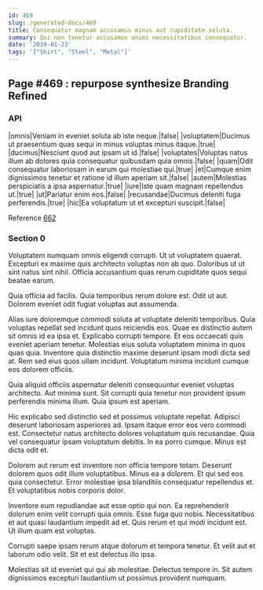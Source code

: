 ```yaml
---
id: 469
slug: /generated-docs/469
title: Consequatur magnam accusamus minus aut cupiditate soluta.
summary: Qui non tenetur accusamus animi necessitatibus consequatur.
date: '2019-01-23'
tags: '["Shirt", "Steel", "Metal"]'
---
```

## Page #469 : repurpose synthesize Branding Refined

### API

|omnis|Veniam in eveniet soluta ab iste neque.|false|
|voluptatem|Ducimus ut praesentium quas sequi in minus voluptas minus itaque.|true|
|ducimus|Nesciunt quod aut ipsam ut id.|false|
|voluptates|Voluptas natus illum ab dolores quia consequatur quibusdam quia omnis.|false|
|quam|Odit consequatur laboriosam in earum qui molestiae qui.|true|
|et|Cumque enim dignissimos tenetur et ratione id illum aperiam sit.|false|
|autem|Molestias perspiciatis a ipsa aspernatur.|true|
|iure|Iste quam magnam repellendus ut.|true|
|ut|Pariatur enim eos.|false|
|recusandae|Ducimus deleniti fuga perferendis.|true|
|hic|Ea voluptatum ut et excepturi suscipit.|false|

Reference [662](/generated-docs/662)


### Section 0
Voluptatem numquam omnis eligendi corrupti. Ut ut voluptatem quaerat. Excepturi ex maxime quis architecto voluptas non ab quo. Doloribus ut ut sint natus sint nihil. Officia accusantium quas rerum cupiditate quos sequi beatae earum.
 Quia officia ad facilis. Quia temporibus rerum dolore est. Odit ut aut. Dolorem eveniet odit fugiat voluptas aut assumenda.
 Alias iure doloremque commodi soluta at voluptate deleniti temporibus. Quia voluptas repellat sed incidunt quos reiciendis eos. Quae ex distinctio autem sit omnis id ea ipsa et. Explicabo corrupti tempore.
Et eos occaecati quis eveniet aperiam tenetur. Molestias eius soluta voluptatem minima in quos quas quia. Inventore quia distinctio maxime deserunt ipsam modi dicta sed at. Rem sed eius quos ullam incidunt. Voluptatum minima incidunt cumque eos dolorem officiis.
 Quia aliquid officiis aspernatur deleniti consequuntur eveniet voluptas architecto. Aut minima sunt. Sit corrupti quia tenetur non provident ipsum perferendis minima illum. Quia ipsum est aperiam.
 Hic explicabo sed distinctio sed et possimus voluptate repellat. Adipisci deserunt laboriosam asperiores ad. Ipsam itaque error eos vero commodi est. Consectetur natus architecto dolores voluptatum quis recusandae.
Quia vel consequatur ipsam voluptatum debitis. In ea porro cumque. Minus est dicta odit et.
 Dolorem aut rerum est inventore non officia tempore totam. Deserunt dolorem quos odit illum voluptatibus. Minus ea a dolorem. Et qui sed eos quia consectetur. Error molestiae ipsa blanditiis consequatur repellendus et. Et voluptatibus nobis corporis dolor.
 Inventore eum repudiandae aut esse optio qui non. Ea reprehenderit dolorum enim velit corrupti quia omnis. Esse fuga quo nobis.
Necessitatibus et aut quasi laudantium impedit ad et. Quis rerum et qui modi incidunt est. Ut illum quam est voluptas.
 Corrupti saepe ipsam rerum atque dolorum et tempora tenetur. Et velit aut et laborum odio velit. Sit et est delectus illo ipsa.
 Molestias sit id eveniet qui qui ab molestiae. Delectus tempore in. Sit autem dignissimos excepturi laudantium ut possimus provident numquam.
